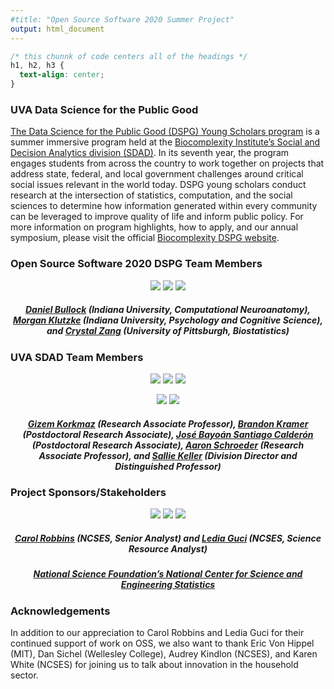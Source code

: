 ```yaml
---
#title: "Open Source Software 2020 Summer Project"
output: html_document
---
```


```css
/* this chunnk of code centers all of the headings */
h1, h2, h3 {
  text-align: center;
}
```

### UVA Data Science for the Public Good 

[The Data Science for the Public Good (DSPG) Young Scholars program](https://biocomplexity.virginia.edu/social-decision-analytics/dspg-program) is a summer immersive program held at the [Biocomplexity Institute’s Social and Decision Analytics division (SDAD)](https://biocomplexity.virginia.edu/social-decision-analytics). In its seventh year, the program engages students from across the country to work together on projects that address state, federal, and local government challenges around critical social issues relevant in the world today. DSPG young scholars conduct research at the intersection of statistics, computation, and the social sciences to determine how information generated within every community can be leveraged to improve quality of life and inform public policy. For more information on program highlights, how to apply, and our annual symposium, please visit the official [Biocomplexity DSPG website]((https://biocomplexity.virginia.edu/social-decision-analytics/dspg-program)).

### Open Source Software 2020 DSPG Team Members 

<center>
![](/dspg20oss/daniel.jpg) ![](/dspg20oss/morgan.jpg) ![](/dspg20oss/crystal.jpeg) 
</center>

##### [Daniel Bullock](https://github.com/DanNBullock) (Indiana University, Computational Neuroanatomy), [Morgan Klutzke](https://github.com/mklutzke) (Indiana University, Psychology and Cognitive Science), and [Crystal Zang](https://github.com/czang97) (University of Pittsburgh, Biostatistics) {style=text-align:center}
###

### UVA SDAD Team Members 

<center>
![](/dspg20oss/gizem.jpg) ![](/dspg20oss/brandon.jpg) ![](/dspg20oss/bayoan.jpg)

![](/dspg20oss/aaron.jpg) ![](/dspg20oss/sallie.jpg) 
</center>

##### [Gizem Korkmaz](https://biocomplexity.virginia.edu/gizem-korkmaz) (Research Associate Professor), [Brandon Kramer](https://biocomplexity.virginia.edu/brandon-kramer) (Postdoctoral Research Associate), [José Bayoán Santiago Calderón](https://biocomplexity.virginia.edu/j-bayoan-santiago-calderon) (Postdoctoral Research Associate), [Aaron Schroeder](https://biocomplexity.virginia.edu/aaron-schroeder) (Research Associate Professor), and [Sallie Keller](https://biocomplexity.virginia.edu/sallie-keller) (Division Director and Distinguished Professor) {style=text-align:center}

### Project Sponsors/Stakeholders 

<center>
![](/dspg20oss/carol.png) ![](/dspg20oss/ncses.png) ![](/dspg20oss/ledia.png)
</center>

##### [Carol Robbins](https://www.nsf.gov/staff/staff_bio.jsp?lan=crobbins&from_org=) (NCSES, Senior Analyst) and [Ledia Guci](https://www.nsf.gov/staff/staff_bio.jsp?lan=lguci&from_org=) (NCSES, Science Resource Analyst) {style=text-align:center}
##### [National Science Foundation's National Center for Science and Engineering Statistics](https://www.nsf.gov/statistics/) {style=text-align:center}

### Acknowledgements  

In addition to our appreciation to Carol Robbins and Ledia Guci for their continued support of work on OSS, we also want to thank Eric Von Hippel (MIT), Dan Sichel (Wellesley College), Audrey Kindlon (NCSES), and Karen White (NCSES) for joining us to talk about innovation in the household sector. 